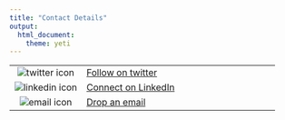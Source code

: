 ```yaml
---
title: "Contact Details"
output:
  html_document:
    theme: yeti
---
```



<font size="5">

|        |                    |
|:------:|:--------------------|
|![twitter icon](/files/twitterLogo.png)|[Follow on twitter](https://twitter.com/phivph)|
|![linkedin icon](/files/linkedInLogo.png)| [Connect on LinkedIn](https://www.linkedin.com/in/phivos-phylactou-137113176/)|
|![email icon](/files/emailLogo.png)|[Drop an email](mailto:pp.phylactou@edu.cut.ac.cy)|

